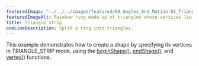---
featuredImage: "../../../images/featured/09_Angles_And_Motion-02_Triangle_Strip-thumbnail.png"
featuredImageAlt: Rainbow ring made up of triangles whose vertices lie on two concentric circles.
title: Triangle Strip
oneLineDescription: Split a ring into triangles.
---

This example demonstrates how to create a shape
by specifying its vertices in TRIANGLE_STRIP mode, using the
<a href="https://p5js.org/reference/p5/beginShape">beginShape()</a>,
<a href="https://p5js.org/reference/p5/endShape">endShape()</a>,
and
<a href="https://p5js.org/reference/p5/vertex">vertex()</a>
functions.